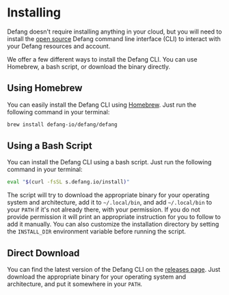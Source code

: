# Installing

Defang doesn't require installing anything in your cloud, but you will need to install the [open source](https://github.com/DefangLabs/defang) Defang command line interface (CLI) to interact with your Defang resources and account.

We offer a few different ways to install the Defang CLI. You can use Homebrew, a bash script, or download the binary directly.

## Using Homebrew

You can easily install the Defang CLI using [Homebrew](https://brew.sh/). Just run the following command in your terminal:

```bash
brew install defang-io/defang/defang
```

## Using a Bash Script

You can install the Defang CLI using a bash script. Just run the following command in your terminal:

```bash
eval "$(curl -fsSL s.defang.io/install)"
```

The script will try to download the appropriate binary for your operating system and architecture, add it to `~/.local/bin`, and add `~/.local/bin` to your `PATH` if it's not already there, with your permission. If you do not provide permission it will print an appropriate instruction for you to follow to add it manually. You can also customize the installation directory by setting the `INSTALL_DIR` environment variable before running the script.

## Direct Download

You can find the latest version of the Defang CLI on the [releases page](https://github.com/DefangLabs/defang/releases). Just download the appropriate binary for your operating system and architecture, and put it somewhere in your `PATH`.
